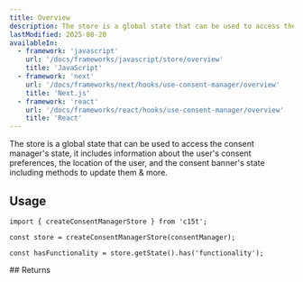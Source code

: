 ```yaml
---
title: Overview
description: The store is a global state that can be used to access the consent manager's state.
lastModified: 2025-08-20
availableIn:
  - framework: 'javascript'
    url: '/docs/frameworks/javascript/store/overview'
    title: 'JavaScript'
  - framework: 'next'
    url: '/docs/frameworks/next/hooks/use-consent-manager/overview'
    title: 'Next.js'
  - framework: 'react'
    url: '/docs/frameworks/react/hooks/use-consent-manager/overview'
    title: 'React'
---
```


<section id="overview">
The store is a global state that can be used to access the consent manager's state, it includes information about the user's consent preferences, the location of the user, and the consent banner's state including methods to update them & more.
</section>

## Usage

```tsx
import { createConsentManagerStore } from 'c15t';

const store = createConsentManagerStore(consentManager);

const hasFunctionality = store.getState().has('functionality');
```

<section id="returns">
## Returns

<AutoTypeTable path="./packages/core/src/index.ts" name="PrivacyConsentState" />
</section>